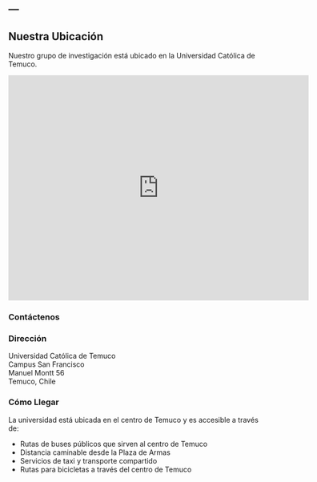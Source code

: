 ---
---

## Nuestra Ubicación

Nuestro grupo de investigación está ubicado en la Universidad Católica de Temuco.

<iframe 
    width="600" 
    height="450" 
    frameborder="0" 
    scrolling="no" 
    marginheight="0" 
    marginwidth="0" 
    src="https://www.openstreetmap.org/export/embed.html?bbox=-72.602050%2C-38.737942%2C-72.602050%2C-38.737942&amp;layer=mapnik&amp;marker=-38.737942%2C-72.602050">
</iframe>

### Contáctenos


### Dirección

Universidad Católica de Temuco  
Campus San Francisco  
Manuel Montt 56  
Temuco, Chile

### Cómo Llegar

La universidad está ubicada en el centro de Temuco y es accesible a través de:

- Rutas de buses públicos que sirven al centro de Temuco
- Distancia caminable desde la Plaza de Armas
- Servicios de taxi y transporte compartido
- Rutas para bicicletas a través del centro de Temuco
